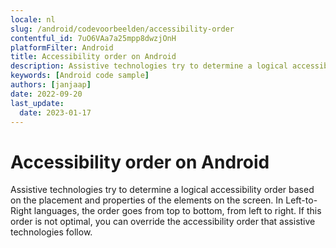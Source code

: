 ```yaml
---
locale: nl
slug: /android/codevoorbeelden/accessibility-order
contentful_id: 7uO6VAa7a25mpp8dwzjOnH
platformFilter: Android
title: Accessibility order on Android
description: Assistive technologies try to determine a logical accessibility order based on the placement and properties of the elements on the screen.
keywords: [Android code sample]
authors: [janjaap]
date: 2022-09-20
last_update:
  date: 2023-01-17
---
```


# Accessibility order on Android

Assistive technologies try to determine a logical accessibility order based on the placement and properties of the elements on the screen. In Left-to-Right languages, the order goes from top to bottom, from left to right. If this order is not optimal, you can override the accessibility order that assistive technologies follow.

<CodeSample id="accessibility-order" locale="nl" platform="android"/>
